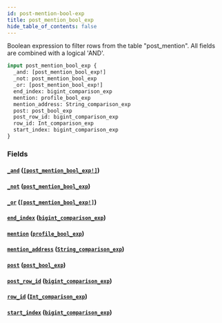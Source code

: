 ```yaml
---
id: post-mention-bool-exp
title: post_mention_bool_exp
hide_table_of_contents: false
---
```


Boolean expression to filter rows from the table "post_mention". All fields are combined with a logical 'AND'.

```graphql
input post_mention_bool_exp {
  _and: [post_mention_bool_exp!]
  _not: post_mention_bool_exp
  _or: [post_mention_bool_exp!]
  end_index: bigint_comparison_exp
  mention: profile_bool_exp
  mention_address: String_comparison_exp
  post: post_bool_exp
  post_row_id: bigint_comparison_exp
  row_id: Int_comparison_exp
  start_index: bigint_comparison_exp
}
```

### Fields

#### [`_and`](#) ([`[post_mention_bool_exp!]`](../inputs/post-mention-bool-exp))

#### [`_not`](#) ([`post_mention_bool_exp`](../inputs/post-mention-bool-exp))

#### [`_or`](#) ([`[post_mention_bool_exp!]`](../inputs/post-mention-bool-exp))

#### [`end_index`](#) ([`bigint_comparison_exp`](../inputs/bigint-comparison-exp))

#### [`mention`](#) ([`profile_bool_exp`](../inputs/profile-bool-exp))

#### [`mention_address`](#) ([`String_comparison_exp`](../inputs/string-comparison-exp))

#### [`post`](#) ([`post_bool_exp`](../inputs/post-bool-exp))

#### [`post_row_id`](#) ([`bigint_comparison_exp`](../inputs/bigint-comparison-exp))

#### [`row_id`](#) ([`Int_comparison_exp`](../inputs/int-comparison-exp))

#### [`start_index`](#) ([`bigint_comparison_exp`](../inputs/bigint-comparison-exp))
